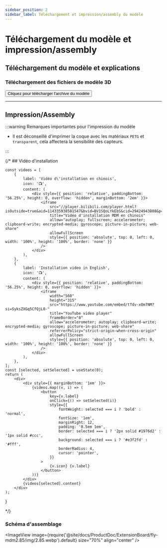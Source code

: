 ```yaml
---
sidebar_position: 2
sidebar_label: Téléchargement et impression/assembly du modèle
---
```


# Téléchargement du modèle et impression/assembly

## Téléchargement du modèle et explications

### Téléchargement des fichiers de modèle 3D

<Button variant="contained" disableElevation component="a" rel="noopener" href="http://cdn.mellow.klipper.cn/STEP/2.85-MDM.zip">Cliquez pour télécharger l'archive du modèle</Button>

----


## Impression/Assembly

:::warning Remarques importantes pour l'impression du modèle

- Il est déconseillé d'imprimer la coque avec les matériaux `PETG` et `transparent`, cela affectera la sensibilité des capteurs.

:::

{/* ## Vidéo d'installation

    const videos = [
        {
            label: 'Vidéo d\'installation en chinois',
            icon: '📺',
            content: (
                <div style={{ position: 'relative', paddingBottom: '56.25%', height: 0, overflow: 'hidden', marginBottom: '2em' }}>
                    <iframe
                        src="//player.bilibili.com/player.html?isOutside=true&aid=114335938581547&bvid=BV1SQoLYkEbS&cid=29424943808&p=0&autoplay=0"
                        title="Vidéo d'installation MDM en chinois"
                        allow="autoplay; fullscreen; accelerometer; clipboard-write; encrypted-media; gyroscope; picture-in-picture; web-share"
                        allowFullScreen
                        style={{ position: 'absolute', top: 0, left: 0, width: '100%', height: '100%', border: 'none' }}
                    />
                </div>
            ),
        },
        {
            label: 'Installation video in English',
            icon: '📺',
            content: (
                <div style={{ position: 'relative', paddingBottom: '56.25%', height: 0, overflow: 'hidden' }}>
                    <iframe
                        width="560"
                        height="315"
                        src="https://www.youtube.com/embed/tTdv-xOm7NM?si=SyksZXGq5CfQjL0-"
                        title="YouTube video player"
                        frameBorder="0"
                        allow="accelerometer; autoplay; clipboard-write; encrypted-media; gyroscope; picture-in-picture; web-share"
                        referrerPolicy="strict-origin-when-cross-origin"
                        allowFullScreen
                        style={{ position: 'absolute', top: 0, left: 0, width: '100%', height: '100%', border: 'none' }}
                    />
                </div>
            ),
        },
    ];
    const [selected, setSelected] = useState(0);
    return (
        <div>
            <div style={{ marginBottom: '1em' }}>
                {videos.map((v, i) => (
                    <button
                        key={v.label}
                        onClick={() => setSelected(i)}
                        style={{
                            fontWeight: selected === i ? 'bold' : 'normal',
                            fontSize: '1em',
                            marginRight: 12,
                            padding: '0.5em 1em',
                            border: selected === i ? '2px solid #1976d2' : '1px solid #ccc',
                            background: selected === i ? '#e3f2fd' : '#fff',
                            borderRadius: 4,
                            cursor: 'pointer',
                        }}
                    >
                        {v.icon} {v.label}
                    </button>
                ))}
            </div>
            {videos[selected].content}
        </div>
    );
}

<VideoTabs /> */}

### Schéma d'assemblage
<ImageView image={require('@site/docs/ProductDoc/ExtensionBoard/fly-mdm2.85/img/2.85.webp').default} size="70%" align="center" />
